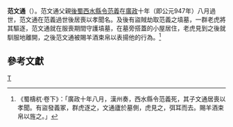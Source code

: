 {{noteTA
|T=zh-hans:范文通; zh-hant:范文通;
|1=zh-hans:范文通; zh-hant:范文通;
}}
'''范文通'''（{{bd|？||？|catIdx=F}}）。范文通父親[[後蜀|後蜀]][[西水縣|西水]][[縣令|縣令]][[范義|范義]]在[[廣政|廣政]]十年（即公元947年）八月過世，范文通在范義過世後居喪以孝聞名。及後有盜賊劫取范義之墳墓，一群老虎將其驅逐，范文通就在服喪期間守護墳墓，在墓旁搭蓋的小屋居住，老虎見到之後就馴服地離開，之後范文通被賜羊酒束帛以表揚他的行為。<ref>《蜀檮杌‧卷下》：「廣政十年八月，漢州奏，西水縣令范義死，其子文通居喪以孝聞。有盜發義冢，群虎逐之，文通廬於墓側，虎見之，弭耳而去。賜羊酒束帛以旌之。」</ref>

==參考文獻==
{{wikisource|十國春秋/卷054}}
{{wikisource|蜀檮杌/卷下}}
{{Reflist}}

{{DEFAULTSORT:Fan范}}
[[Category:范姓|T]]